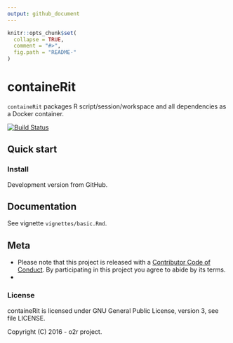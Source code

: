 ```yaml
---
output: github_document
---
```

<!-- README.md is generated from README.Rmd. Please edit that file -->

```r
knitr::opts_chunk$set(
  collapse = TRUE,
  comment = "#>",
  fig.path = "README-"
)
```

# containeRit

`containeRit` packages R script/session/workspace and all dependencies as a Docker container.

[![Build Status](https://travis-ci.org/o2r-project/containeRit.svg?branch=master)](https://travis-ci.org/o2r-project/containeRit)

## Quick start

### Install

Development version from GitHub.


## Documentation

See vignette `vignettes/basic.Rmd`.


## Meta

- Please note that this project is released with a [Contributor Code of Conduct](CONDUCT.md). By participating in this project you agree to abide by its terms.
- 

### License

containeRit is licensed under GNU General Public License, version 3, see file LICENSE.

Copyright (C) 2016 - o2r project.
